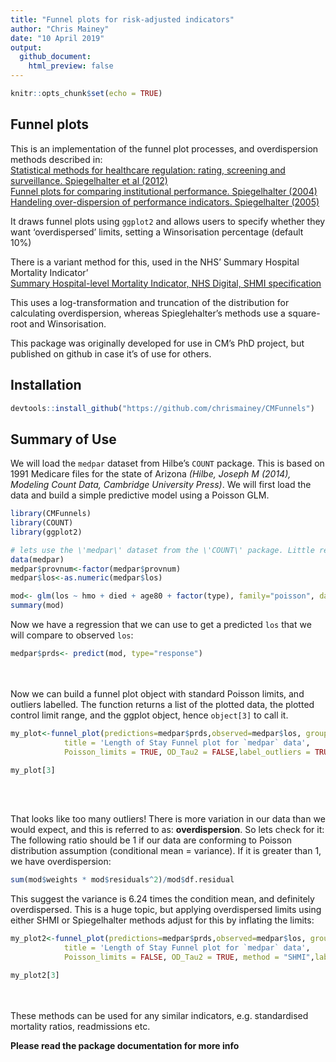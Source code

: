 ```yaml
---
title: "Funnel plots for risk-adjusted indicators"
author: "Chris Mainey"
date: "10 April 2019"
output:
  github_document:
    html_preview: false
---
```


```r
knitr::opts_chunk$set(echo = TRUE)
```

## Funnel plots

This is an implementation of the funnel plot processes, and overdispersion methods described in:<br>
[Statistical methods for healthcare regulation: rating, screening and surveillance. Spiegelhalter et al (2012)](https://rss.onlinelibrary.wiley.com/doi/full/10.1111/j.1467-985X.2011.01010.x)<br>
[Funnel plots for comparing institutional performance. Spiegelhalter (2004)](https://onlinelibrary.wiley.com/doi/10.1002/sim.1970)<br>
[Handeling over-dispersion of performance indicators. Spiegelhalter (2005)](https://qualitysafety.bmj.com/content/14/5/347)<br>
    
It draws funnel plots using `ggplot2` and allows users to specify whether they want 'overdispersed' limits, setting a Winsorisation percentage (default 10%)

There is a variant method for this, used in the NHS' Summary Hospital Mortality Indicator'<br>
[Summary Hospital-level Mortality Indicator, NHS Digital, SHMI specification](https://digital.nhs.uk/data-and-information/publications/ci-hub/summary-hospital-level-mortality-indicator-shmi) <br>

This uses a log-transformation and truncation of the distribution for calculating overdispersion, whereas Spieglehalter's methods use a square-root and Winsorisation.


This package was originally developed for use in CM's PhD project, but published on github in case it's of use for others.


## Installation ##

```r
devtools::install_github("https://github.com/chrismainey/CMFunnels")
```


## Summary of Use

We will load the `medpar` dataset from Hilbe's `COUNT` package.  This is based on 1991 Medicare files for the state of Arizona _(Hilbe, Joseph M (2014), Modeling Count Data, Cambridge University Press)_.
We will first load the data and build a simple predictive model using a Poisson GLM.


```r
library(CMFunnels)
library(COUNT)
library(ggplot2)

# lets use the \'medpar\' dataset from the \'COUNT\' package. Little reformatting needed
data(medpar)
medpar$provnum<-factor(medpar$provnum)
medpar$los<-as.numeric(medpar$los)

mod<- glm(los ~ hmo + died + age80 + factor(type), family="poisson", data=medpar)
summary(mod)

```

Now we have a regression that we can use to get a predicted `los` that we will compare to observed `los`:

```r

medpar$prds<- predict(mod, type="response")

```
<br><br>
Now we can build a funnel plot object with standard Poisson limits, and outliers labelled.  The function returns a list of the plotted data, the plotted control limit range, and the ggplot object, hence `object[3]` to call it.

```r

my_plot<-funnel_plot(predictions=medpar$prds,observed=medpar$los, group = medpar$provnum, 
            title = 'Length of Stay Funnel plot for `medpar` data', 
            Poisson_limits = TRUE, OD_Tau2 = FALSE,label_outliers = TRUE)

my_plot[3]
```

<br><br>

That looks like too many outliers!  There is more variation in our data than we would expect, and this is referred to as: __overdispersion__.
So lets check for it: <br>
The following ratio should be 1 if our data are conforming to Poisson distribution assumption (conditional mean = variance).  If it is greater than 1, we have overdispersion:

```r

sum(mod$weights * mod$residuals^2)/mod$df.residual

```


This suggest the variance is 6.24 times the condition mean, and definitely overdispersed.
This is a huge topic, but applying overdispersed limits using either SHMI or Spiegelhalter methods adjust for this by inflating the limits:

```r

my_plot2<-funnel_plot(predictions=medpar$prds,observed=medpar$los, group = medpar$provnum, 
            title = 'Length of Stay Funnel plot for `medpar` data', 
            Poisson_limits = FALSE, OD_Tau2 = TRUE, method = "SHMI",label_outliers = TRUE)

my_plot2[3]
```

<br><br>
These methods can be used for any similar indicators, e.g. standardised mortality ratios, readmissions etc.

__Please read the package documentation for more info__

